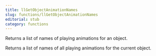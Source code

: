 ```yaml
---
title: llGetObjectAnimationNames
slug: functions/llGetObjectAnimationNames
editorial: stub
category: functions
---
```


<LSLFunction name="llGetObjectAnimationNames"/>

Returns a list of names of playing animations for an object.

Returns a list of names of all playing animations for the current object.
